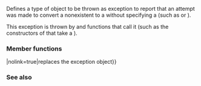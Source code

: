 {{cpp/chrono/title|nonexistent_local_time}}
{{cpp/chrono/navbar}}
{{ddcl|header=chrono|since=c++20|
class nonexistent_local_time;
}}

Defines a type of object to be thrown as exception to report that an attempt was made to convert a nonexistent {{lc|std::chrono::local_time}} to a {{lc|std::chrono::sys_time}} without specifying a {{lc|std::chrono::choose}} (such as {{tt|choose::earliest}} or {{tt|choose::latest}}).

This exception is thrown by {{lc|std::chrono::time_zone::to_sys}} and functions that call it (such as the constructors of {{lc|std::chrono::zoned_time}} that take a {{lc|std::chrono::local_time}}).

{{inheritance diagram/std-chrono-nonexistent_local_time}}

===Member functions===
{{dsc begin}}
{{dsc mem ctor|nolink=true|constructs the exception object}}
{{dsc mem fun|operator{{=}}|nolink=true|replaces the exception object}}
{{dsc mem fun|what|nolink=true|returns the explanatory string}}
{{dsc end}}

{{member|{{small|std::chrono::nonexistent_local_time::}}nonexistent_local_time|2=
{{dcl begin}}
{{dcl|num=1|since=c++20|
template&lt; class Duration &gt;
nonexistent_local_time( const std::chrono::local_time&lt;Duration&gt;&amp; tp,
                        const std::chrono::local_info&amp; i );
}}
{{dcl|num=2|since=c++20|
nonexistent_local_time( const nonexistent_local_time&amp; other ) noexcept;
}}
{{dcl end}}
Constructs the exception object.

@1@ The explanatory string returned by {{tt|what()}} is equivalent to that produced by {{tt|os.str()}} after the following code:

{{source|
std::ostringstream os;
os &lt;&lt; tp &lt;&lt; " is in a gap between\n"
   &lt;&lt; std::chrono::local_seconds(i.first.end.time_since_epoch()) + i.first.offset
   &lt;&lt; ' ' &lt;&lt; i.first.abbrev &lt;&lt; " and\n"
   &lt;&lt; std::chrono::local_seconds(i.second.begin.time_since_epoch()) + i.second.offset
   &lt;&lt; ' ' &lt;&lt; i.second.abbrev
   &lt;&lt; " which are both equivalent to\n"
   &lt;&lt; i.first.end &lt;&lt; " UTC";
}}
@@ The behavior is undefined if {{c|1=i.result != std::chrono::local_info::nonexistent}}.

@2@ Copy constructor. If {{c|*this}} and {{c|other}} both have dynamic type {{tt|std::chrono::nonexistent_local_time}} then {{c|1=std::strcmp(what(), other.what()) == 0}}.

===Parameters===
{{par begin}}
{{par|tp|the time point for which conversion was attempted}}
{{par|i|a {{lc|std::chrono::local_info}} describing the result of the conversion attempt}}
{{par|other|another {{tt|nonexistent_local_time}} to copy}}
{{par end}}

===Exceptions===
May throw {{lc|std::bad_alloc}}

===Notes===
Because copying a standard library class derived from {{tt|std::exception}} is not permitted to throw exceptions, this message is typically stored internally as a separately-allocated reference-counted string.
}}

{{cpp/error/exception/member assignment what|chrono::nonexistent_locale_time|std=c++20}}

{{cpp/error/runtime_error/inherit}}

{{cpp/error/exception/inherit}}

===See also===
{{dsc begin}}
{{dsc inc|cpp/chrono/dsc ambiguous_local_time}}
{{dsc end}}

{{langlinks|es|ja|ru|zh}}
